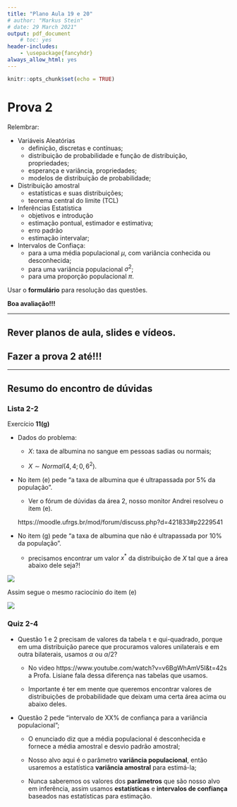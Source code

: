 ```yaml
---
title: "Plano Aula 19 e 20"
# author: "Markus Stein"
# date: 29 March 2021"
output: pdf_document
    # toc: yes
header-includes:
    - \usepackage{fancyhdr}
always_allow_html: yes
---
```

\addtolength{\headheight}{1.0cm}
\pagestyle{fancyplain} 
\lhead{\includegraphics[height=1.5cm]{logoIME.png}}
\rhead{\includegraphics[height=1.5cm]{image_probest.png}}
\chead{UNIVERSIDADE FEDERAL DO RIO GRANDE DO SUL \\
INSTITUTO DE MATEMÁTICA E ESTATÍSTICA \\
DEPARTAMENTO DE ESTATÍSTICA \\
\vspace{0.3cm}
MAT02219 - Probabilidade e Estatística - 2024/2
}
\renewcommand{\headrulewidth}{0pt} 


```r
knitr::opts_chunk$set(echo = TRUE)
```

# Prova 2

Relembrar:

* Variáveis Aleatórias
    + definição, discretas e contínuas;
    + distribuição de probabilidade e função de distribuição, propriedades;
    + esperança e variância, propriedades;
    + modelos de distribuição de probabilidade;

* Distribuição amostral
    + estatísticas e suas distribuições;
    + teorema central do limite (TCL)

* Inferências Estatística
    + objetivos e introdução
    + estimação pontual, estimador e estimativa;
    + erro padrão
    + estimação intervalar;

* Intervalos de Confiaça:
    + para a uma média populacional $\mu$, com variância conhecida ou desconhecida;
    + para uma variância populacional $\sigma^2$;
    + para uma proporção populacional $\pi$.
    
\vspace{0.5cm}

Usar o **formulário** para resolução das questões.

\vspace{0.5cm}

**Boa avaliação!!!**

<!-- \vspace{0.5cm} -->

***
## Rever planos de aula, slides e vídeos.
<!-- ## Fazer o simulado para a prova 2 - VALE PONTO EXTRA!!! -->
## Fazer a prova 2 até!!!
***  


\clearpage

<!-- \vspace{2.0cm} -->

<!-- ## Exercícios resolvidos -->
<!-- Pasta com slides de soluções de exercícios: em https://github.com/markus-stein/MAT02219EAD/tree/master/exercicios-resolvidos -->

<!-- * Probabilidade e sorteio sequencial, sem reposição -->
<!--     + slides: https://github.com/markus-stein/MAT02219EAD/blob/master/exercicios-resolvidos/exercicio-resolvido_sorteio-sequencial-caixas.pdf -->
<!--     + video: https://youtu.be/G27cskmrTyw -->

<!-- * Probabilidade condicional de dois eventos + BONUS -->
<!--     + slides: https://github.com/markus-stein/MAT02219EAD/blob/master/exercicios-resolvidos/exercicio-resolvido_probabilidade-condicional-conceito-concurso+bonus.pdf -->
<!--     + video: https://www.youtube.com/watch?v=RUqGhH3zuTg -->

<!-- * Probabilidade Sorteio Condicional -->
<!--     + slides: https://github.com/markus-stein/MAT02219EAD/blob/master/exercicios-resolvidos/exercicio-resolvido_probabilidade-sorteio-condicional-urna-duas-moedas.pdf -->
<!--     + video: https://www.youtube.com/watch?v=Q84qK1hgM54 -->


<!-- No `R` é possível gerar amostras, calcular a mádia de cada a mostra e plotar o histograma:   -->
<!-- (*usamos `replicate` para gerar 100 amostras de tamanho n= 25, 50 e 100*) -->

<!-- * a.a. de $X \sim Poisson(2)$ -->
<!-- ```{R, fig.height=2, fig.width=6, fig.align='center'} -->
<!-- par(mfrow=c(1,3)) -->
<!-- hist( colMeans( replicate( n = 100, rpois( n = 5, lambda = 2))), main="Poisson(2), n=5") -->
<!-- hist( colMeans( replicate( n = 100, rpois( n = 10, lambda = 2))), main="Poisson(2), n=10") -->
<!-- hist( colMeans( replicate( n = 100, rpois( n = 50, lambda = 2))), main="Poisson(2), n=50") -->
<!-- ``` -->

<!-- * $X \sim Uniforme(0,1)$ -->
<!-- ```{R, fig.height=2, fig.width=6, fig.align='center'} -->
<!-- par(mfrow=c(1,3)) -->
<!-- hist( colMeans( replicate( n = 100, runif( n = 5, min = 0, max = 1))), main="Uniforme(0,1), n=5") -->
<!-- hist( colMeans( replicate( n = 100, runif( n = 10, min = 0, max = 1))), main="Uniforme(0,1), n=10") -->
<!-- hist( colMeans( replicate( n = 100, runif( n = 50, min = 0, max = 1))), main="Uniforme(0,1), n=50") -->
<!-- ``` -->




## Resumo do encontro de dúvidas

### Lista 2-2 
Exercício **11(g)**

* Dados do problema:   

    + $X$: taxa de albumina no sangue em pessoas sadias ou normais;   
    
    + $X \sim Normal(4,4; 0,6^2)$.   

* No item (e) pede "a taxa de albumina que é ultrapassada por 5% da população".     

    + Ver o fórum de dúvidas da área 2, nosso monitor Andrei resolveu o item (e).    
    
    https://moodle.ufrgs.br/mod/forum/discuss.php?d=421833#p2229541

* No item (g) pede "a taxa de albumina que não é ultrapassada por 10% da população".    

    + precisamos encontrar um valor $x^*$ da distribuição de $X$ tal que a área abaixo dele seja?!  

![](lista2-2ex11g.png)

Assim segue o mesmo raciocínio do item (e)  

![](lista2-2ex11g2.png)


### Quiz 2-4
* Questão 1 e 2 precisam de valores da tabela `t` e qui-quadrado, porque em uma distribuição parece que procuramos valores unilaterais e em outra bilaterais, usamos $\alpha$ ou $\alpha/2$?      

    + No video https://www.youtube.com/watch?v=v6BgWhAmV5I&t=42s a Profa. Lisiane fala dessa diferença nas tabelas que usamos.      
    
    + Importante é ter em mente que queremos encontrar valores de distribuições de probabilidade que deixam uma certa área acima ou abaixo deles.     
    
* Questão 2 pede "intervalo de XX% de confiança para a variância populacional";      

    + O enunciado diz que a média populacional é desconhecida e fornece a média amostral e desvio padrão amostral;      
    
    + Nosso alvo aqui é o parâmetro **variância populacional**, então usaremos a estatística **variância amostral** para estimá-la;    
    
    + Nunca saberemos os valores dos **parâmetros** que são nosso alvo em inferência, assim usamos **estatísticas** e **intervalos de confiança** baseados nas estatísticas para estimação.